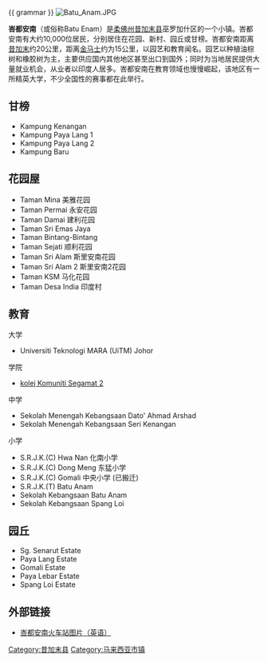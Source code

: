 {{ grammar }}
{{Expand|time=2018-10-26T05:04:35+00:00}}
{{redirect2|峇都安南|马六甲同名地方|峇都安南 (马六甲)}}
[[File:Batu_Anam.JPG|thumb]]

'''峇都安南'''（{{lang-ms|Batu Anam}}或俗称Batu Enam）是[[柔佛州|柔佛州]][[昔加末县|昔加末县]]巫罗加什区的一个小镇。峇都安南有大约10,000位居民，分别居住在花园、新村、园丘或甘榜。峇都安南距离[[昔加末|昔加末]]约20公里，距离[[金马士|金马士]]约为15公里，以园艺和教育闻名。园艺以种植油棕树和橡胶树为主，主要供应国内其他地区甚至出口到国外；同时为当地居民提供大量就业机会，从业者以印度人居多。峇都安南在教育领域也慢慢崛起，该地区有一所精英大学，不少全国性的赛事都在此举行。

==甘榜==
*Kampung Kenangan
*Kampung Paya Lang 1
*Kampung Paya Lang 2
*Kampung Baru

==花园屋==
*Taman Mina 美雅花园
*Taman Permai 永安花园
*Taman Damai 建利花园
*Taman Sri Emas Jaya
*Taman Bintang-Bintang
*Taman Sejati 顺利花园
*Taman Sri Alam 斯里安南花园
*Taman Sri Alam 2 斯里安南2花园
*Taman KSM 马化花园
*Taman Desa India 印度村

==教育==
大学
*Universiti Teknologi MARA (UiTM) Johor

学院
*[https://web.archive.org/web/20080527071245/http://www.kksegamat2.edu.my/ kolej Komuniti Segamat 2]

中学
*Sekolah Menengah Kebangsaan Dato' Ahmad Arshad
*Sekolah Menengah Kebangsaan Seri Kenangan

小学
*S.R.J.K.(C) Hwa Nan 化南小学
*S.R.J.K.(C) Dong Meng 东猛小学
*S.R.J.K.(C) Gomali 中央小学 (已搬迁)
*S.R.J.K.(T) Batu Anam
*Sekolah Kebangsaan Batu Anam
*Sekolah Kebangsaan Spang Loi

==园丘==
*Sg. Senarut Estate
*Paya Lang Estate
*Gomali Estate
*Paya Lebar Estate
*Spang Loi Estate

==外部链接==
{{Portal|马来西亚}}
* [https://web.archive.org/web/20070928010852/http://www.ktmrailwayfan.com/pics/details.php?image_id=1889&sid=079e9e4cb337811751b2ec92eb24d3fa 峇都安南火车站图片（英语）]

{{柔佛}}

[[Category:昔加末县|Category:昔加末县]]
[[Category:马来西亚市镇|Category:马来西亚市镇]]


{{马来西亚小作品}}